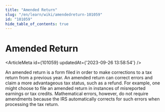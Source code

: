```yaml
---
title: "Amended Return"
slug: "/en/learn/wiki/amendedreturn-101059"
id: "101059"
hide_table_of_contents: true
---
```



# Amended Return

<ArticleMeta id={101059} updatedAt={'2023-09-26 13:58:54'} />
<div className='border-solid border-b border-t-0 my-4 border-[var(--ifm-color-gray-300)]' />

An amended return is a form filed in order to make corrections to a tax return from a previous year. An amended return can correct errors and claim a more advantageous tax status, such as a refund. For example, one might choose to file an amended return in instances of misreported earnings or tax credits. Mathematical errors, however, do not require amendments because the IRS automatically corrects for such errors when processing the tax return.
